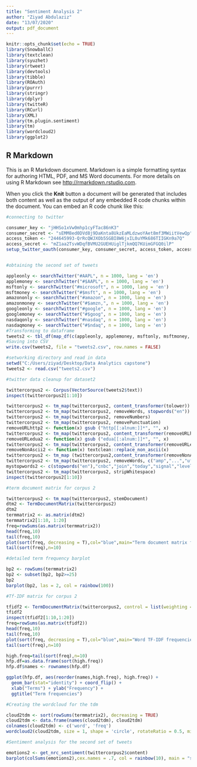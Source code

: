 ---
title: "Sentiment Analysis 2"
author: "Ziyad Abdulaziz"
date: "13/07/2020"
output: pdf_document
---

```{r setup, include=FALSE}
knitr::opts_chunk$set(echo = TRUE)
library(SnowballC)
library(textclean)
library(syuzhet)
library(rtweet)
library(devtools)
library(tibble)
library(ROAuth)
library(purrr)
library(stringr)
library(dplyr)
library(twitteR)
library(RCurl)
library(XML)
library(tm.plugin.sentiment)
library(tm)
library(wordcloud2)
library(ggplot2)
```

## R Markdown

This is an R Markdown document. Markdown is a simple formatting syntax for authoring HTML, PDF, and MS Word documents. For more details on using R Markdown see <http://rmarkdown.rstudio.com>.

When you click the **Knit** button a document will be generated that includes both content as well as the output of any embedded R code chunks within the document. You can embed an R code chunk like this:


```{r}
#connecting to twitter

consumer_key <- "jHHSo1xVw0mhp1cyFTac86nK3"
consumer_secret <- "sEMM8ed0DVd8j9DaKnta8UkzEaMLdzwoYAet8mf3MWiitVewQp"
access_token <- "244645993-QrRcQWJXOb5SGBI8W6jxIL0uYMk686TIIGKn9a7Q"
access_secret <- "mZ1aa2TsvWDqfBVMU2GUEHUiglTjkmQQ7KUimGFGQ0ilP"
setup_twitter_oauth(consumer_key, consumer_secret, access_token, access_secret)



```
```{r}
#obtaining the second set of tweets

appleonly <- searchTwitter("#AAPL", n = 1000, lang = 'en')
applemoney <- searchTwitter("#$AAPL", n = 1000, lang = 'en')
msftonly <- searchTwitter("#microsoft", n = 1000, lang = 'en')
msftmoney <- searchTwitter("#$msft", n = 1000, lang = 'en')
amazononly <- searchTwitter("#amazon", n = 1000, lang = 'en')
amazonmoney <- searchTwitter("#$amzn,", n = 1000, lang = 'en')
googleonly <- searchTwitter("#google", n = 1000, lang = 'en')
googlemoney <- searchTwitter("#$goog", n = 1000, lang = 'en')
nasdaqonly <- searchTwitter("#nasdaq", n = 1000, lang = 'en')
nasdaqmoney <- searchTwitter("#$ndaq", n = 1000, lang = 'en')
#Transforming to dataframe
tweets2 <- tbl_df(map_df(c(appleonly, applemoney, msftonly, msftmoney, amazononly, amazonmoney, googleonly, googlemoney, nasdaqonly, nasdaqmoney), as.data.frame))
#Saving into CSV
write.csv(tweets2, file = "tweets2.csv", row.names = FALSE)
```

```{r}
#setworking directory and read in data
setwd("C:/Users/ziyad/Desktop/Data Analytics capstone")
tweets2 <- read.csv("tweets2.csv")
```
```{r}
#twitter data cleanup for dataset2

twittercorpus2 <- Corpus(VectorSource(tweets2$text))
inspect(twittercorpus2[1:10])

twittercorpus2 <- tm_map(twittercorpus2, content_transformer(tolower))
twittercorpus2 <- tm_map(twittercorpus2, removeWords, stopwords("en"))
twittercorpus2 <- tm_map(twittercorpus2, removeNumbers)
twittercorpus2 <- tm_map(twittercorpus2, removePunctuation)
removeURLhttp2 <- function(x) gsub ("http[[:alnum:]]*", "", x)
twittercorpus2 <- tm_map(twittercorpus2, content_transformer(removeURLhttp2))
removeURLedua2 <- function(x) gsub ("edua[[:alnum:]]*", "", x)
twittercorpus2 <- tm_map(twittercorpus2, content_transformer(removeURLedua2))
removeNonAscii2 <- function(x) textclean::replace_non_ascii(x)
twittercorpus2 <- tm_map (twittercorpus2,content_transformer(removeNonAscii2))
twittercorpus2 <- tm_map(twittercorpus2, removeWords, c("amp","...","ufef","ufeff","ufeft","uufefuufefuufef","uufef","s",'aapl','goog','googl','tsla','market','free','pip','nflx','msft','amzn','appl','apple','googl','microsoft','nasdaq','microsoft','amazon','qqq','spi','...','follow','stock','adrian','friend','trade','eth','give','one','one','retweet','pip'))
mystopwords2 <- c(stopwords("en"),"cnbc","join","today","signal","level","amp","...","ufef","ufeff","ufeft","uufefuufefuufef","uufef","s","aapl","goog","googl","tsla","market",'free','pip','nflx','msft','amzn','appl','apple','googl','microsoft','nasdaq','microsoft','amazon','qqq','spi','...','follow','stock','adrian','friend','trade','eth','give','one','one','retweet','pip')
twittercorpus2 <- tm_map(twittercorpus2, stripWhitespace)
inspect(twittercorpus2[1:10])
```

```{r}
#term document matrix for corpus 2

twittercorpus2 <- tm_map(twittercorpus2, stemDocument)
dtm2 <- TermDocumentMatrix(twittercorpus2)
dtm2
termmatrix2 <- as.matrix(dtm2)
termmatrix2[1:10, 1:20]
freq=rowSums(as.matrix(termmatrix2))
head(freq,10)
tail(freq,10)
plot(sort(freq, decreasing = T),col="blue",main="Term document matrix frequencies", xlab="Tf based rank", ylab = "TF")
tail(sort(freq),n=10)

#detailed term frequency barplot

bp2 <- rowSums(termmatrix2)
bp2 <- subset(bp2, bp2>=25)
bp2
barplot(bp2, las = 2, col = rainbow(100))
```

```{r}
#Tf-IDF matrix for corpus 2

tfidf2 <- TermDocumentMatrix(twittercorpus2, control = list(weighting = weightTfIdf, stopwords = mystopwords2, removePunctuation = T))
tfidf2
inspect(tfidf2[1:10,1:20])
freq=rowSums(as.matrix(tfidf2))
head(freq,10)
tail(freq,10)
plot(sort(freq, decreasing = T),col="blue",main="Word TF-IDF frequencies", xlab="TF-IDF-based rank", ylab = "TF-IDF")
tail(sort(freq),n=10)

high.freq=tail(sort(freq),n=10)
hfp.df=as.data.frame(sort(high.freq))
hfp.df$names <- rownames(hfp.df) 

ggplot(hfp.df, aes(reorder(names,high.freq), high.freq)) +
  geom_bar(stat="identity") + coord_flip() + 
  xlab("Terms") + ylab("Frequency") +
  ggtitle("Term frequencies")

```

```{r}
#Creating the wordcloud for the tdm

cloud2tdm <- sort(rowSums(termmatrix2), decreasing = TRUE)
cloud2tdm <- data.frame(names(cloud2tdm), cloud2tdm)
colnames(cloud2tdm) <- c('word', 'freq')
wordcloud2(cloud2tdm, size = 1, shape = 'circle', rotateRatio = 0.5, minSize = 1)


```
```{r}
#Sentiment analysis for the second set of tweets

emotions2 <- get_nrc_sentiment(twittercorpus2$content)
barplot(colSums(emotions2),cex.names = .7, col = rainbow(10), main = "sentiment scores for tweets2")

```


